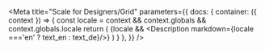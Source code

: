 

<Meta title="Scale for Designers/Grid"
      parameters={{
          docs: {
              container: ({ context }) => {
                  const locale = context && context.globals && context.globals.locale
                  return (
                      <DocsContainer context={context}>
                          {locale && <Description markdown={locale ==='en' ? text_en : text_de}/>}
                      </DocsContainer>
                  )
              }
          },
      }}
/>
